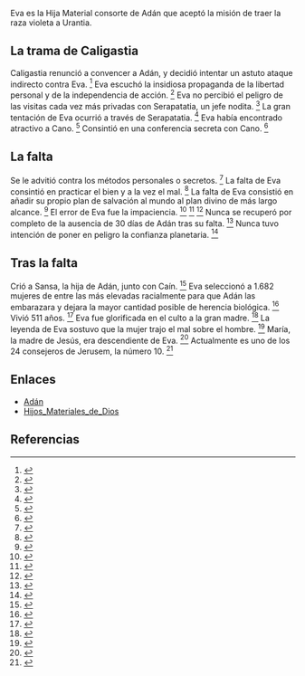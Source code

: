 Eva es la Hija Material consorte de Adán que aceptó la misión de traer la raza violeta a Urantia. 

== {{anchor|la_trama_de_Caligastia}} La trama de Caligastia ==

Caligastia renunció a convencer a Adán, y decidió intentar un astuto ataque indirecto contra Eva. <ref>{{lib|LU|75|2|3}}</ref> Eva escuchó la insidiosa propaganda de la libertad personal y de la independencia de acción. <ref>{{lib|LU|75|8|4}}</ref> Eva no percibió el peligro de las visitas cada vez más privadas con Serapatatia, un jefe nodita. <ref>{{lib|LU|75|2|4}}</ref> La gran tentación de Eva ocurrió a través de Serapatatia. <ref>{{lib|LU|75|3}}</ref> Eva había encontrado atractivo a Cano. <ref>{{lib|LU|75|4|7}}</ref> Consintió en una conferencia secreta con Cano. <ref>{{lib|LU|75|3|7}}</ref> 

== {{anchor|la_falta}} La falta ==

Se le advitió contra los métodos personales o secretos. <ref>{{lib|LU|75|2|4}}</ref> La falta de Eva consintió en practicar el bien y a la vez el mal. <ref>{{lib|LU|75|4|1,3}}</ref> La falta de Eva consistió en añadir su propio plan de salvación al mundo al plan divino de más largo alcance. <ref>{{lib|LU|75|3|9}}</ref> El error de Eva fue la impaciencia. <ref>{{lib|LU|74|8|14}}</ref> <ref>{{lib|LU|75|1|6}}</ref> <ref>{{lib|LU|75|8|4}}</ref> Nunca se recuperó por completo de la ausencia de 30 días de Adán tras su falta. <ref>{{lib|LU|75|5|5-7}}</ref> Nunca tuvo intención de poner en peligro la confianza planetaria. <ref>{{lib|LU|75|2|4}}</ref> 

== {{anchor|tras_la_falta}} Tras la falta ==

Crió a Sansa, la hija de Adán, junto con Caín. <ref>{{lib|LU|76|0|2}}</ref> Eva seleccionó a 1.682 mujeres de entre las más elevadas racialmente para que Adán las embarazara y dejara la mayor cantidad posible de herencia biológica. <ref>{{lib|LU|76|4|8}}</ref> Vivió 511 años. <ref>{{lib|LU|76|5|5}}</ref> Eva fue glorificada en el culto a la gran madre. <ref>{{lib|LU|80|7|7}}</ref> La leyenda de Eva sostuvo que la mujer trajo el mal sobre el hombre. <ref>{{lib|LU|84|4|4}}</ref> María, la madre de Jesús, era descendiente de Eva. <ref>{{lib|LU|122|1|2}}</ref> Actualmente es uno de los 24 consejeros de Jerusem, la número 10. <ref>{{lib|LU|45|4|12}}</ref> 

== Enlaces ==

* [[Adán]]
* [[Hijos_Materiales_de_Dios]]


== Referencias ==
<references />
